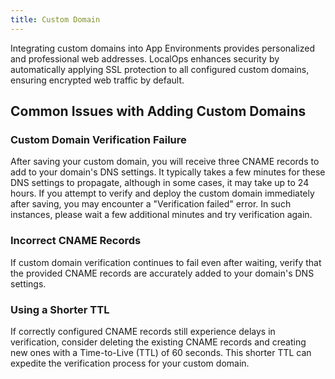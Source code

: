 ```yaml
---
title: Custom Domain
---
```


Integrating custom domains into App Environments provides personalized and professional web addresses. LocalOps enhances
security by automatically applying SSL protection to all configured custom domains, ensuring encrypted web traffic by
default.

## Common Issues with Adding Custom Domains

### Custom Domain Verification Failure

After saving your custom domain, you will receive three CNAME records to add to your domain's DNS settings. It typically
takes a few minutes for these DNS settings to propagate, although in some cases, it may take up to 24 hours. If you
attempt to verify and deploy the custom domain immediately after saving, you may encounter a "Verification failed"
error. In such instances, please wait a few additional minutes and try verification again.

### Incorrect CNAME Records

If custom domain verification continues to fail even after waiting, verify that the provided CNAME records are
accurately added to your domain's DNS settings.

### Using a Shorter TTL

If correctly configured CNAME records still experience delays in verification, consider deleting the existing CNAME
records and creating new ones with a Time-to-Live (TTL) of 60 seconds. This shorter TTL can expedite the verification
process for your custom domain.
